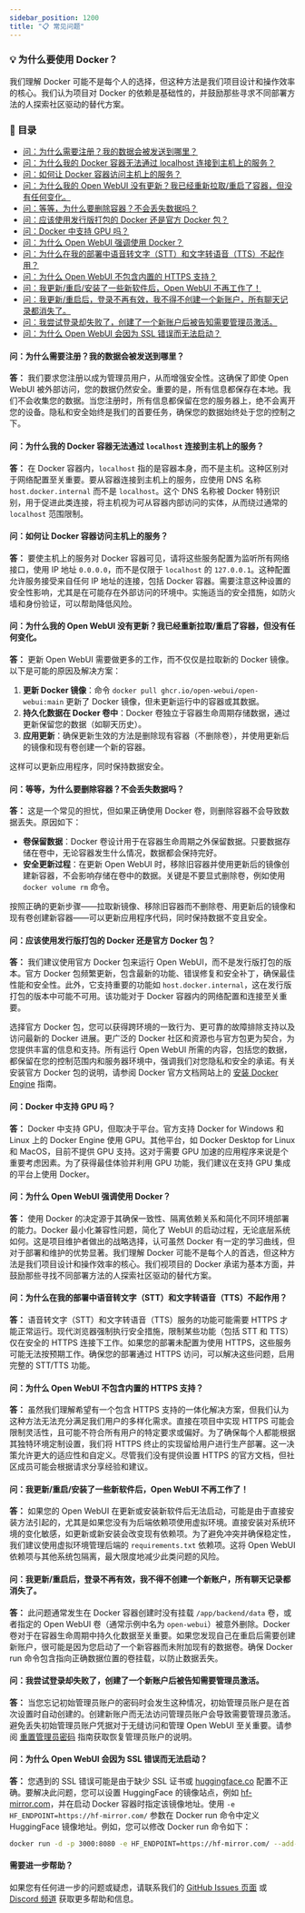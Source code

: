 ```yaml
---
sidebar_position: 1200
title: "📋 常见问题"
---
```



<TopBanners />

### 💡 为什么要使用 Docker？
我们理解 Docker 可能不是每个人的选择，但这种方法是我们项目设计和操作效率的核心。我们认为项目对 Docker 的依赖是基础性的，并鼓励那些寻求不同部署方法的人探索社区驱动的替代方案。

### 📜 目录

- [问：为什么需要注册？我的数据会被发送到哪里？](#q-why-am-i-asked-to-sign-up-where-are-my-data-being-sent-to)
- [问：为什么我的 Docker 容器无法通过 localhost 连接到主机上的服务？](#q-why-cant-my-docker-container-connect-to-services-on-the-host-using-localhost)
- [问：如何让 Docker 容器访问主机上的服务？](#q-how-do-i-make-my-hosts-services-accessible-to-docker-containers)
- [问：为什么我的 Open WebUI 没有更新？我已经重新拉取/重启了容器，但没有任何变化。](#q-why-isnt-my-open-webui-updating-ive-re-pulledrestarted-the-container-and-nothing-changed)
- [问：等等，为什么要删除容器？不会丢失数据吗？](#q-wait-why-would-i-delete-my-container-wont-i-lose-my-data)
- [问：应该使用发行版打包的 Docker 还是官方 Docker 包？](#q-should-i-use-the-distro-packaged-docker-or-the-official-docker-package)
- [问：Docker 中支持 GPU 吗？](#q-is-gpu-support-available-in-docker)
- [问：为什么 Open WebUI 强调使用 Docker？](#q-why-does-open-webui-emphasize-the-use-of-docker)
- [问：为什么在我的部署中语音转文字（STT）和文字转语音（TTS）不起作用？](#q-why-doesnt-speech-to-text-stt-and-text-to-speech-tts-work-in-my-deployment)
- [问：为什么 Open WebUI 不包含内置的 HTTPS 支持？](#q-why-doesnt-open-webui-include-built-in-https-support)
- [问：我更新/重启/安装了一些新软件后，Open WebUI 不再工作了！](#q-i-updatedrestartedinstalled-some-new-software-and-now-open-webui-isnt-working-anymore)
- [问：我更新/重启后，登录不再有效，我不得不创建一个新账户，所有聊天记录都消失了。](#q-i-updatedrestarted-and-now-my-login-isnt-working-anymore-i-had-to-create-a-new-account-and-all-my-chats-are-gone)
- [问：我尝试登录却失败了，创建了一个新账户后被告知需要管理员激活。](#q-i-tried-to-login-and-couldnt-made-a-new-account-and-now-im-being-told-my-account-needs-to-be-activated-by-an-admin)
- [问：为什么 Open WebUI 会因为 SSL 错误而无法启动？](#q-why-cant-open-webui-start-with-an-ssl-error)

#### **问：为什么需要注册？我的数据会被发送到哪里？**

**答：** 我们要求您注册以成为管理员用户，从而增强安全性。这确保了即使 Open WebUI 被外部访问，您的数据仍然安全。重要的是，所有信息都保存在本地。我们不会收集您的数据。当您注册时，所有信息都保留在您的服务器上，绝不会离开您的设备。隐私和安全始终是我们的首要任务，确保您的数据始终处于您的控制之下。

#### **问：为什么我的 Docker 容器无法通过 `localhost` 连接到主机上的服务？**

**答：** 在 Docker 容器内，`localhost` 指的是容器本身，而不是主机。这种区别对于网络配置至关重要。要从容器连接到主机上的服务，应使用 DNS 名称 `host.docker.internal` 而不是 `localhost`。这个 DNS 名称被 Docker 特别识别，用于促进此类连接，将主机视为可从容器内部访问的实体，从而绕过通常的 `localhost` 范围限制。

#### **问：如何让 Docker 容器访问主机上的服务？**

**答：** 要使主机上的服务对 Docker 容器可见，请将这些服务配置为监听所有网络接口，使用 IP 地址 `0.0.0.0`，而不是仅限于 `localhost` 的 `127.0.0.1`。这种配置允许服务接受来自任何 IP 地址的连接，包括 Docker 容器。需要注意这种设置的安全性影响，尤其是在可能存在外部访问的环境中。实施适当的安全措施，如防火墙和身份验证，可以帮助降低风险。

#### **问：为什么我的 Open WebUI 没有更新？我已经重新拉取/重启了容器，但没有任何变化。**

**答：** 更新 Open WebUI 需要做更多的工作，而不仅仅是拉取新的 Docker 镜像。以下是可能的原因及解决方案：

1. **更新 Docker 镜像**：命令 `docker pull ghcr.io/open-webui/open-webui:main` 更新了 Docker 镜像，但未更新运行中的容器或其数据。
2. **持久化数据在 Docker 卷中**：Docker 卷独立于容器生命周期存储数据，通过更新保留您的数据（如聊天历史）。
3. **应用更新**：确保更新生效的方法是删除现有容器（不删除卷），并使用更新后的镜像和现有卷创建一个新的容器。

这样可以更新应用程序，同时保持数据安全。

#### **问：等等，为什么要删除容器？不会丢失数据吗？**

**答：** 这是一个常见的担忧，但如果正确使用 Docker 卷，则删除容器不会导致数据丢失。原因如下：

- **卷保留数据**：Docker 卷设计用于在容器生命周期之外保留数据。只要数据存储在卷中，无论容器发生什么情况，数据都会保持完好。
- **安全更新过程**：在更新 Open WebUI 时，移除旧容器并使用更新后的镜像创建新容器，不会影响存储在卷中的数据。关键是不要显式删除卷，例如使用 `docker volume rm` 命令。

按照正确的更新步骤——拉取新镜像、移除旧容器而不删除卷、用更新后的镜像和现有卷创建新容器——可以更新应用程序代码，同时保持数据不变且安全。

#### **问：应该使用发行版打包的 Docker 还是官方 Docker 包？**

**答：** 我们建议使用官方 Docker 包来运行 Open WebUI，而不是发行版打包的版本。官方 Docker 包频繁更新，包含最新的功能、错误修复和安全补丁，确保最佳性能和安全性。此外，它支持重要的功能如 `host.docker.internal`，这在发行版打包的版本中可能不可用。该功能对于 Docker 容器内的网络配置和连接至关重要。

选择官方 Docker 包，您可以获得跨环境的一致行为、更可靠的故障排除支持以及访问最新的 Docker 进展。更广泛的 Docker 社区和资源也与官方包更为契合，为您提供丰富的信息和支持。所有运行 Open WebUI 所需的内容，包括您的数据，都保留在您的控制范围内和服务器环境中，强调我们对您隐私和安全的承诺。有关安装官方 Docker 包的说明，请参阅 Docker 官方文档网站上的 [安装 Docker Engine](https://docs.docker.com/engine/install/) 指南。

#### **问：Docker 中支持 GPU 吗？**

**答：** Docker 中支持 GPU，但取决于平台。官方支持 Docker for Windows 和 Linux 上的 Docker Engine 使用 GPU。其他平台，如 Docker Desktop for Linux 和 MacOS，目前不提供 GPU 支持。这对于需要 GPU 加速的应用程序来说是个重要考虑因素。为了获得最佳体验并利用 GPU 功能，我们建议在支持 GPU 集成的平台上使用 Docker。

#### **问：为什么 Open WebUI 强调使用 Docker？**

**答：** 使用 Docker 的决定源于其确保一致性、隔离依赖关系和简化不同环境部署的能力。Docker 最小化兼容性问题，简化了 WebUI 的启动过程，无论底层系统如何。这是项目维护者做出的战略选择，认可虽然 Docker 有一定的学习曲线，但对于部署和维护的优势显著。我们理解 Docker 可能不是每个人的首选，但这种方法是我们项目设计和操作效率的核心。我们视项目的 Docker 承诺为基本方面，并鼓励那些寻找不同部署方法的人探索社区驱动的替代方案。

#### **问：为什么在我的部署中语音转文字（STT）和文字转语音（TTS）不起作用？**

**答：** 语音转文字（STT）和文字转语音（TTS）服务的功能可能需要 HTTPS 才能正常运行。现代浏览器强制执行安全措施，限制某些功能（包括 STT 和 TTS）仅在安全的 HTTPS 连接下工作。如果您的部署未配置为使用 HTTPS，这些服务可能无法按预期工作。确保您的部署通过 HTTPS 访问，可以解决这些问题，启用完整的 STT/TTS 功能。

#### **问：为什么 Open WebUI 不包含内置的 HTTPS 支持？**

**答：** 虽然我们理解希望有一个包含 HTTPS 支持的一体化解决方案，但我们认为这种方法无法充分满足我们用户的多样化需求。直接在项目中实现 HTTPS 可能会限制灵活性，且可能不符合所有用户的特定要求或偏好。为了确保每个人都能根据其独特环境定制设置，我们将 HTTPS 终止的实现留给用户进行生产部署。这一决策允许更大的适应性和自定义。尽管我们没有提供设置 HTTPS 的官方文档，但社区成员可能会根据请求分享经验和建议。

#### **问：我更新/重启/安装了一些新软件后，Open WebUI 不再工作了！**

**答：** 如果您的 Open WebUI 在更新或安装新软件后无法启动，可能是由于直接安装方法引起的，尤其是如果您没有为后端依赖项使用虚拟环境。直接安装对系统环境的变化敏感，如更新或新安装会改变现有依赖项。为了避免冲突并确保稳定性，我们建议使用虚拟环境管理后端的 `requirements.txt` 依赖项。这将 Open WebUI 依赖项与其他系统包隔离，最大限度地减少此类问题的风险。

#### **问：我更新/重启后，登录不再有效，我不得不创建一个新账户，所有聊天记录都消失了。**

**答：** 此问题通常发生在 Docker 容器创建时没有挂载 `/app/backend/data` 卷，或者指定的 Open WebUI 卷（通常示例中名为 `open-webui`）被意外删除。Docker 卷对于在容器生命周期中持久化数据至关重要。如果您发现自己在重启后需要创建新账户，很可能是因为您启动了一个新容器而未附加现有的数据卷。确保 Docker run 命令包含指向正确数据位置的卷挂载，以防止数据丢失。

#### **问：我尝试登录却失败了，创建了一个新账户后被告知需要管理员激活。**

**答：** 当您忘记初始管理员账户的密码时会发生这种情况，初始管理员账户是在首次设置时自动创建的。创建新账户而无法访问管理员账户会导致需要管理员激活。避免丢失初始管理员账户凭据对于无缝访问和管理 Open WebUI 至关重要。请参阅 [重置管理员密码](troubleshooting/password-reset) 指南获取恢复管理员账户的说明。

#### **问：为什么 Open WebUI 会因为 SSL 错误而无法启动？**

**答：** 您遇到的 SSL 错误可能是由于缺少 SSL 证书或 [huggingface.co](https://huggingface.co/) 配置不正确。要解决此问题，您可以设置 HuggingFace 的镜像站点，例如 [hf-mirror.com](https://hf-mirror.com/)，并在启动 Docker 容器时指定该镜像地址。使用 `-e HF_ENDPOINT=https://hf-mirror.com/` 参数在 Docker run 命令中定义 HuggingFace 镜像地址。例如，您可以修改 Docker run 命令如下：

```bash
docker run -d -p 3000:8080 -e HF_ENDPOINT=https://hf-mirror.com/ --add-host=host.docker.internal:host-gateway -v open-webui:/app/backend/data --name open-webui --restart always ghcr.io/open-webui/open-webui:main
```

#### **需要进一步帮助？**

如果您有任何进一步的问题或疑虑，请联系我们的 [GitHub Issues 页面](https://github.com/open-webui/open-webui/issues) 或 [Discord 频道](https://discord.gg/5rJgQTnV4s) 获取更多帮助和信息。
